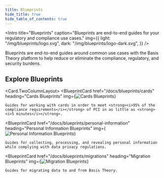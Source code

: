 ```yaml
---
title: Blueprints
hide_title: true
hide_table_of_contents: true
---
```




<Intro
  title="Blueprints"
  caption="Blueprints are end-to-end guides for your regulatory and compliance use cases."
  img={{
    light: "/img/blueprints/logo.svg",
    dark: "/img/blueprints/logo-dark.svg",
  }}
/>

Blueprints are end-to-end guides around common use cases with the Basis Theory platform to help reduce or eliminate the compliance, regulatory, and security burdens.

## Explore Blueprints

<Card.TwoColumnLayout>
  <BlueprintCard
    href="/docs/blueprints/cards"
    heading="Cards Blueprints"
    img={<img src={CardBlueprint} alt="Cards Blueprints" />}
  >
    Guides for working with cards in order to meet <strong><i>95% of the compliance requirements</i></strong> of PCI in as little as <strong><i>5 minutes</i></strong>.
  </BlueprintCard>

  <BlueprintCard
    href="/docs/blueprints/personal-information"
    heading="Personal Information Blueprints"
    img={<img src={PersonalInformationBlueprint} alt="Personal Information Blueprints" />}
  >
    Guides for collecting, processing, and revealing personal information while complying with data privacy regulations.
  </BlueprintCard>

  <BlueprintCard
    href="/docs/blueprints/migrations"
    heading="Migration Blueprints"
    img={<img src={MigrationBlueprint} alt="Migration Blueprints" />}
  >
    Guides for migrating data to and from Basis Theory.
  </BlueprintCard>
</Card.TwoColumnLayout>
